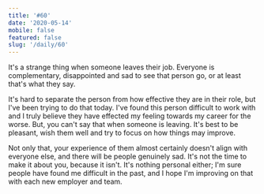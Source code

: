 ```yaml
---
title: '#60'
date: '2020-05-14'
mobile: false
featured: false
slug: '/daily/60'
---
```


It's a strange thing when someone leaves their job. Everyone is complementary, disappointed and sad to see that person go, or at least that's what they say.

It's hard to separate the person from how effective they are in their role, but I've been trying to do that today. I've found this person difficult to work with and I truly believe they have effected my feeling towards my career for the worse. But, you can't say that when someone is leaving. It's best to be pleasant, wish them well and try to focus on how things may improve.

Not only that, your experience of them almost certainly doesn't align with everyone else, and there will be people genuinely sad. It's not the time to make it about you, because it isn't. It's nothing personal either; I'm sure people have found me difficult in the past, and I hope I'm improving on that with each new employer and team.
